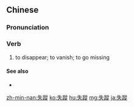 {{also|失踪}}
==Chinese==
{{zh-forms|s=失踪}}

===Pronunciation===
{{zh-pron
|m=shīzōng
|c=sat1 zung1
|mn=sit-chong
|cat=a
}}

===Verb===
{{zh-adj}}

# to disappear; to vanish; to go missing

====See also====
* {{zh-l|下落不明}}

{{zh-cat|Advanced}}

[[zh-min-nan:失蹤]]
[[ko:失蹤]]
[[hu:失蹤]]
[[mg:失蹤]]
[[ja:失蹤]]